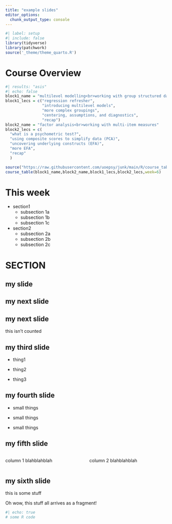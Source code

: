 ```yaml
---
title: "example slides"
editor_options: 
  chunk_output_type: console
---
```


```r
#| label: setup
#| include: false
library(tidyverse)
library(patchwork)
source('_theme/theme_quarto.R')
```

# Course Overview

```r
#| results: "asis"
#| echo: false
block1_name = "multilevel modelling<br>working with group structured data"
block1_lecs = c("regression refresher",
                "introducing multilevel models",
                "more complex groupings",
                "centering, assumptions, and diagnostics",
                "recap")
block2_name = "factor analysis<br>working with multi-item measures"
block2_lecs = c(
  "what is a psychometric test?",
  "using composite scores to simplify data (PCA)",
  "uncovering underlying constructs (EFA)",
  "more EFA",
  "recap"
  )

source("https://raw.githubusercontent.com/uoepsy/junk/main/R/course_table.R")
course_table(block1_name,block2_name,block1_lecs,block2_lecs,week=6)
```

# This week {transition="slide"}

- section1
    - subsection 1a
    - subsection 1b
    - subsection 1c
- section2
    - subsection 2a
    - subsection 2b
    - subsection 2c


# SECTION

## my slide

## my next slide

## my next slide {visibility="uncounted"}

this isn't counted

## my third slide {.incremental}

- thing1

- thing2

- thing3

## my fourth slide {.smaller}

- small things

- small things

- small things

## my fifth slide


::::{.columns}
:::{.column width="50%"}
column 1  blahblahblah
:::

:::{.column width="50%"}
column 2  blahblahblah
:::
::::


## my sixth slide

this is some stuff

:::{.fragment}

Oh wow, this stuff all arrives as a fragment!

```r
#| echo: true
# some R code
```

:::








